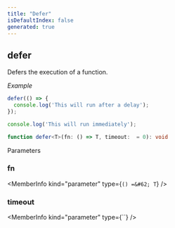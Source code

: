 ```yaml
---
title: "Defer"
isDefaultIndex: false
generated: true
---
```



<!-- This file was generated from the CommandKit source. Do not modify. Instead, re-run the "docgen" script -->


## defer

<GenerationInfo sourceFile="packages/commandkit/src/utils/utilities.ts" sourceLine="130" packageName="commandkit" />

Defers the execution of a function.



*Example*

```ts
defer(() => {
  console.log('This will run after a delay');
});

console.log('This will run immediately');
```

```ts title="Signature"
function defer<T>(fn: () => T, timeout:  = 0): void
```
Parameters

### fn

<MemberInfo kind="parameter" type={`() =&#62; T`} />

### timeout

<MemberInfo kind="parameter" type={``} />

